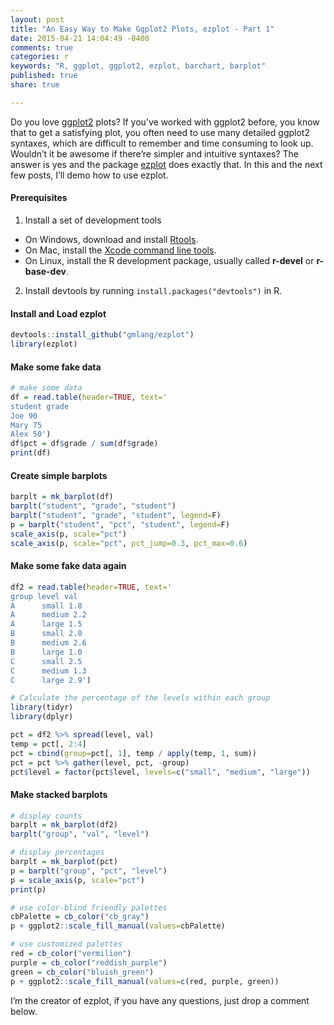```yaml
---
layout: post
title: "An Easy Way to Make Ggplot2 Plots, ezplot - Part 1"
date: 2015-04-21 14:04:49 -0400
comments: true
categories: r
keywords: "R, ggplot, ggplot2, ezplot, barchart, barplot"
published: true
share: true

---
```


Do you love [ggplot2](http://ggplot2.org) plots? If you've worked with ggplot2 before, you know that to get a satisfying plot, you often need to use many detailed ggplot2 syntaxes, which are difficult to remember and time consuming to look up. Wouldn't it be awesome if there're simpler and intuitive syntaxes? The answer is yes and the package [ezplot](https://github.com/gmlang/ezplot) does exactly that. In this and the next few posts, I'll demo how to use ezplot.

#### Prerequisites
1. Install a set of development tools
* On Windows, download and install [Rtools](http://cran.r-project.org/bin/windows/Rtools/). 
* On Mac, install the [Xcode command line tools](https://developer.apple.com/downloads). 
* On Linux, install the R development package, usually called **r-devel** or **r-base-dev**.
2. Install devtools by running `install.packages("devtools")` in R.

#### Install and Load ezplot
```r
devtools::install_github("gmlang/ezplot")
library(ezplot)
```

#### Make some fake data
```r
# make some data
df = read.table(header=TRUE, text='
student grade
Joe 90
Mary 75
Alex 50')
df$pct = df$grade / sum(df$grade)
print(df)
```

#### Create simple barplots
```r
barplt = mk_barplot(df)
barplt("student", "grade", "student") 
barplt("student", "grade", "student", legend=F) 
p = barplt("student", "pct", "student", legend=F) 
scale_axis(p, scale="pct")
scale_axis(p, scale="pct", pct_jump=0.3, pct_max=0.6)
```

#### Make some fake data again
```r
df2 = read.table(header=TRUE, text='
group level val
A      small 1.8
A      medium 2.2
A      large 1.5
B      small 2.0
B      medium 2.6
B      large 1.0
C      small 2.5
C      medium 1.3
C      large 2.9')

# Calculate the percentage of the levels within each group
library(tidyr)
library(dplyr)

pct = df2 %>% spread(level, val)
temp = pct[, 2:4]
pct = cbind(group=pct[, 1], temp / apply(temp, 1, sum))
pct = pct %>% gather(level, pct, -group)
pct$level = factor(pct$level, levels=c("small", "medium", "large"))
```

#### Make stacked barplots
```r
# display counts
barplt = mk_barplot(df2)
barplt("group", "val", "level") 

# display percentages
barplt = mk_barplot(pct)
p = barplt("group", "pct", "level")
p = scale_axis(p, scale="pct")
print(p)

# use color-blind friendly palettes
cbPalette = cb_color("cb_gray")
p + ggplot2::scale_fill_manual(values=cbPalette)

# use customized palettes
red = cb_color("vermilion")
purple = cb_color("reddish_purple")
green = cb_color("bluish_green")
p + ggplot2::scale_fill_manual(values=c(red, purple, green))
```

I'm the creator of ezplot, if you have any questions, just drop a comment below. 